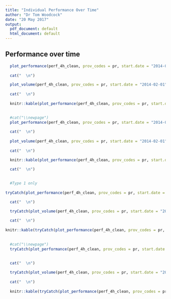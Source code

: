 ```yaml
---
title: "Individual Performance Over Time"
author: "Dr Tom Woodcock"
date: "20 May 2017"
output:
  pdf_document: default
  html_document: default
---
```

\newpage
## Performance over time

```r
  
  plot_performance(perf_4h_clean, prov_codes = pr, start.date = "2014-02-01",end.date = "2017-05-01", brk.date = "2016-02-01", all_provs = all_provs)
  
  cat("  \n")

  plot_volume(perf_4h_clean, prov_codes = pr, start.date = "2014-02-01",end.date = "2017-05-01", brk.date = "2016-02-01", all_provs = all_provs)
  
  cat("  \n")
  
  knitr::kable(plot_performance(perf_4h_clean, prov_codes = pr, start.date = "2014-02-01",end.date = "2017-05-01", brk.date = "2016-02-01", all_provs = all_provs, plot.chart = FALSE))

  
  #cat("\\newpage")
  plot_performance(perf_4h_clean, prov_codes = pr, start.date = "2014-02-01",end.date = "2017-05-01", brk.date = "2016-02-01", adm_only = TRUE, max_lower_y_scale = 40, all_provs = all_provs)
  
  cat("  \n")
  
  plot_volume(perf_4h_clean, prov_codes = pr, start.date = "2014-02-01",end.date = "2017-05-01", brk.date = "2016-02-01", adm_only = TRUE, min_upper_y_scale = 750, all_provs = all_provs)
  
  cat("  \n")

  knitr::kable(plot_performance(perf_4h_clean, prov_codes = pr, start.date = "2014-02-01",end.date = "2017-05-01", brk.date = "2016-02-01", adm_only = TRUE, max_lower_y_scale = 40, all_provs = all_provs, plot.chart = FALSE))
  
  cat("  \n")

  
  #Type 1 only
  
tryCatch(plot_performance(perf_4h_clean, prov_codes = pr, start.date = "2014-02-01",end.date = "2017-05-01", brk.date = "2016-02-01", all_provs = all_provs, dept_types = c('1')), error=function(e) NULL)

  cat("  \n")

  tryCatch(plot_volume(perf_4h_clean, prov_codes = pr, start.date = "2014-02-01",end.date = "2017-05-01", brk.date = "2016-02-01", all_provs = all_provs, dept_types = c('1')), error=function(e) NULL)
  
  cat("  \n")
  
knitr::kable(tryCatch(plot_performance(perf_4h_clean, prov_codes = pr, start.date = "2014-02-01",end.date = "2017-05-01", brk.date = "2016-02-01", all_provs = all_provs, dept_types = c('1'), plot.chart = FALSE), error=function(e) NULL))
  
  
  #cat("\\newpage")
  tryCatch(plot_performance(perf_4h_clean, prov_codes = pr, start.date = "2014-02-01",end.date = "2017-05-01", brk.date = "2016-02-01", adm_only = TRUE, max_lower_y_scale = 40, all_provs = all_provs, dept_types = c('1')), error=function(e) NULL)
  
  
  cat("  \n")

  tryCatch(plot_volume(perf_4h_clean, prov_codes = pr, start.date = "2014-02-01",end.date = "2017-05-01", brk.date = "2016-02-01", adm_only = TRUE, min_upper_y_scale = 750, all_provs = all_provs, dept_types = c('1')), error=function(e) NULL)
  
  cat("  \n")
  
  knitr::kable(tryCatch(plot_performance(perf_4h_clean, prov_codes = pr, start.date = "2014-02-01",end.date = "2017-05-01", brk.date = "2016-02-01", adm_only = TRUE, max_lower_y_scale = 40, all_provs = all_provs, dept_types = c('1'), plot.chart = FALSE), error=function(e) NULL))

  
```